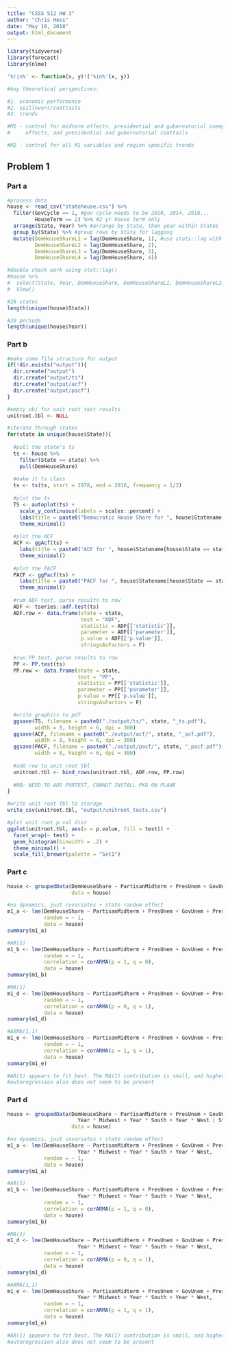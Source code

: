 ```yaml
---
title: "CSSS 512 HW 3"
author: "Chris Hess"
date: "May 10, 2018"
output: html_document
---
```


```r
library(tidyverse)
library(forecast)
library(nlme)

'%!in%' <- function(x, y)!('%in%'(x, y))

#key theoretical perspectives:

#1. economic performance
#2. spillovers/coattails
#3. trends

#M1 - control for midterm effects, presidential and gubernatorial unemployment 
#     effects, and presidential and gubernatorial coattails

#M2 - control for all M1 variables and region specific trends
```

## Problem 1

### Part a

```r
#process data
house <- read_csv("statehouse.csv") %>%
  filter(GovCycle == 1, #gov cycle needs to be 2010, 2014, 2018...
         HouseTerm == 2) %>% #2 yr house term only
  arrange(State, Year) %>% #arrange by State, then year within States
  group_by(State) %>% #group rows by State for lagging
  mutate(DemHouseShareL1 = lag(DemHouseShare, 1), #use stats::lag with properly ordered tbl
         DemHouseShareL2 = lag(DemHouseShare, 2),
         DemHouseShareL3 = lag(DemHouseShare, 3),
         DemHouseShareL4 = lag(DemHouseShare, 4))

#double check work using stat::lag()
#house %>% 
#  select(State, Year, DemHouseShare, DemHouseShareL1, DemHouseShareL2, DemHouseShareL3, DemHouseShareL4) %>% 
#  View()

#28 states
length(unique(house$State))

#20 periods
length(unique(house$Year))
```

### Part b

```r
#make some file structure for output
if(!dir.exists("output")){
  dir.create("output")
  dir.create("output/ts")
  dir.create("output/acf")
  dir.create("output/pacf")
}

#empty obj for unit root test results
unitroot.tbl <- NULL

#iterate through states
for(state in unique(house$State)){
  
  #pull the state's ts
  ts <- house %>%
    filter(State == state) %>%
    pull(DemHouseShare)
  
  #make it ts class
  ts <- ts(ts, start = 1978, end = 2016, frequency = 1/2)
  
  #plot the ts
  TS <- autoplot(ts) +
    scale_y_continuous(labels = scales::percent) +
    labs(title = paste0("Democratic House Share for ", house$Statename[house$State == state])) +
    theme_minimal()
  
  #plot the ACF
  ACF <- ggAcf(ts) +
    labs(title = paste0("ACF for ", house$Statename[house$State == state])) +
    theme_minimal()
  
  #plot the PACF
  PACF <- ggPacf(ts) +
    labs(title = paste0("PACF for ", house$Statename[house$State == state])) +
    theme_minimal()
  
  #rum ADF test, parse results to row
  ADF <- tseries::adf.test(ts)
  ADF.row <- data.frame(state = state, 
                        test = "ADF", 
                        statistic = ADF[['statistic']], 
                        parameter = ADF[['parameter']], 
                        p.value = ADF[['p.value']],
                        stringsAsFactors = F)
  
  #run PP test, parse results to row
  PP <- PP.test(ts)
  PP.row <- data.frame(state = state, 
                       test = "PP", 
                       statistic = PP[['statistic']], 
                       parameter = PP[['parameter']],
                       p.value = PP[['p.value']],
                       stringsAsFactors = F)

  #write graphics to pdf
  ggsave(TS, filename = paste0("./output/ts/", state, "_ts.pdf"),
         width = 8, height = 6, dpi = 300)
  ggsave(ACF, filename = paste0("./output/acf/", state, "_acf.pdf"),
         width = 8, height = 6, dpi = 300)
  ggsave(PACF, filename = paste0("./output/pacf/", state, "_pacf.pdf"),
         width = 8, height = 6, dpi = 300)
  
  #add row to unit root tbl
  unitroot.tbl <- bind_rows(unitroot.tbl, ADF.row, PP.row)
  
  #NB: NEED TO ADD PURTEST, CANNOT INSTALL PKG ON PLANE
}

#write unit root tbl to storage
write_csv(unitroot.tbl, "output/unitroot_tests.csv")

#plot unit root p.val dist
ggplot(unitroot.tbl, aes(x = p.value, fill = test)) + 
  facet_wrap(~ test) +
  geom_histogram(binwidth = .2) +
  theme_minimal() +
  scale_fill_brewer(palette = "Set1")
```

### Part c

```r
house <- groupedData(DemHouseShare ~ PartisanMidterm + PresUnem + GovUnem + PresCoattails + GovCoattails | State, 
                     data = house)

#no dynamics, just covariates + state random effect
m1_a <- lme(DemHouseShare ~ PartisanMidterm + PresUnem + GovUnem + PresCoattails + GovCoattails,
            random = ~ 1,
            data = house)
summary(m1_a)

#AR(1)
m1_b <- lme(DemHouseShare ~ PartisanMidterm + PresUnem + GovUnem + PresCoattails + GovCoattails,
            random = ~ 1,
            correlation = corARMA(p = 1, q = 0),
            data = house)
summary(m1_b)

#MA(1)
m1_d <- lme(DemHouseShare ~ PartisanMidterm + PresUnem + GovUnem + PresCoattails + GovCoattails,
            random = ~ 1,
            correlation = corARMA(p = 0, q = 1),
            data = house)
summary(m1_d)

#ARMA(1,1)
m1_e <- lme(DemHouseShare ~ PartisanMidterm + PresUnem + GovUnem + PresCoattails + GovCoattails,
            random = ~ 1,
            correlation = corARMA(p = 1, q = 1),
            data = house)
summary(m1_e)

#AR(1) appears to fit best. The MA(1) contribution is small, and higher-order 
#autoregression also does not seem to be present
```

 
### Part d 
 
```r
house <- groupedData(DemHouseShare ~ PartisanMidterm + PresUnem + GovUnem + PresCoattails + GovCoattails +
                       Year * Midwest + Year * South + Year * West | State, 
                     data = house)

#no dynamics, just covariates + state random effect
m1_a <- lme(DemHouseShare ~ PartisanMidterm + PresUnem + GovUnem + PresCoattails + GovCoattails +
                       Year * Midwest + Year * South + Year * West,
            random = ~ 1,
            data = house)
summary(m1_a)

#AR(1)
m1_b <- lme(DemHouseShare ~ PartisanMidterm + PresUnem + GovUnem + PresCoattails + GovCoattails +
                       Year * Midwest + Year * South + Year * West,
            random = ~ 1,
            correlation = corARMA(p = 1, q = 0),
            data = house)
summary(m1_b)

#MA(1)
m1_d <- lme(DemHouseShare ~ PartisanMidterm + PresUnem + GovUnem + PresCoattails + GovCoattails +
                       Year * Midwest + Year * South + Year * West,
            random = ~ 1,
            correlation = corARMA(p = 0, q = 1),
            data = house)
summary(m1_d)

#ARMA(1,1)
m1_e <- lme(DemHouseShare ~ PartisanMidterm + PresUnem + GovUnem + PresCoattails + GovCoattails +
                       Year * Midwest + Year * South + Year * West,
            random = ~ 1,
            correlation = corARMA(p = 1, q = 1),
            data = house)
summary(m1_e)

#AR(1) appears to fit best. The MA(1) contribution is small, and higher-order 
#autoregression also does not seem to be present
```

 













